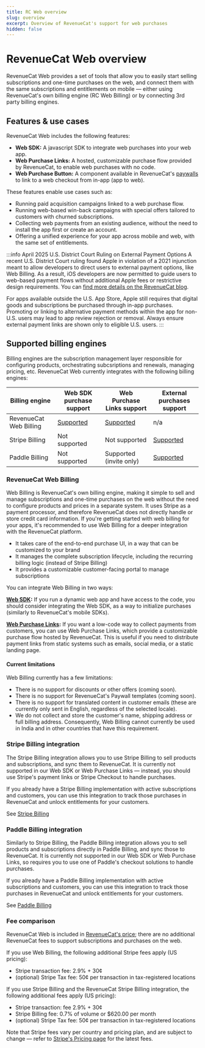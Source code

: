```yaml
---
title: RC Web overview
slug: overview
excerpt: Overview of RevenueCat's support for web purchases
hidden: false
---
```


# RevenueCat Web overview

RevenueCat Web provides a set of tools that allow you to easily start selling subscriptions and one-time purchases on the web, and connect them with the same subscriptions and entitlements on mobile — either using RevenueCat's own billing engine (RC Web Billing) or by connecting 3rd party billing engines.

## Features & use cases

RevenueCat Web includes the following features:

- **Web SDK:** A javascript SDK to integrate web purchases into your web app.
- **Web Purchase Links:** A hosted, customizable purchase flow provided by RevenueCat, to enable web purchases with no code.
- **Web Purchase Button:** A component available in RevenueCat's [paywalls](/tools/paywalls) to link to a web checkout from in-app (app to web).

These features enable use cases such as:

- Running paid acquisition campaigns linked to a web purchase flow.
- Running web-based win-back campaigns with special offers tailored to customers with churned subscriptions.
- Collecting web payments from an existing audience, without the need to install the app first or create an account.
- Offering a unified experience for your app across mobile and web, with the same set of entitlements.

:::info April 2025 U.S. District Court Ruling on External Payment Options
A recent U.S. District Court ruling found Apple in violation of a 2021 injunction meant to allow developers to direct users to external payment options, like Web Billing. As a result, iOS developers are now permitted to guide users to web-based payment flows without additional Apple fees or restrictive design requirements. You can [find more details on the RevenueCat blog](https://revenuecat.com/blog/growth/introducing-web-paywall-buttons).

For apps available outside the U.S. App Store, Apple still requires that digital goods and subscriptions be purchased through in-app purchases. Promoting or linking to alternative payment methods within the app for non-U.S. users may lead to app review rejection or removal. Always ensure external payment links are shown only to eligible U.S. users.
:::

## Supported billing engines

Billing engines are the subscription management layer responsible for configuring products, orchestrating subcsriptions and renewals, managing pricing, etc. RevenueCat Web currently integrates with the following billing engines:

| Billing engine         | Web SDK purchase support | Web Purchase Links support      | External purchases support          |
| ---------------------- | ------------------------ | ------------------------------- | ----------------------------------- |
| RevenueCat Web Billing | [Supported](web-sdk)     | [Supported](web-purchase-links) | n/a                                 |
| Stripe Billing         | Not supported            | Not supported                   | [Supported](../integrations/stripe) |
| Paddle Billing         | Not supported            | Supported (invite only)         | [Supported](../integrations/paddle) |

### RevenueCat Web Billing

Web Billing is RevenueCat's own billing engine, making it simple to sell and manage subscriptions and one-time purchases on the web without the need to configure products and prices in a separate system. It uses Stripe as a payment processor, and therefore RevenueCat does not directly handle or store credit card information. If you're getting started with web billing for your apps, it's recommended to use Web Billing for a deeper integration with the RevenueCat platform.

- It takes care of the end-to-end purchase UI, in a way that can be customized to your brand
- It manages the complete subscription lifecycle, including the recurring billing logic (instead of Stripe Billing)
- It provides a customizable customer-facing portal to manage subscriptions

You can integrate Web Billing in two ways:

**[Web SDK](web-sdk):** If you run a dynamic web app and have access to the code, you should consider integrating the Web SDK, as a way to initialize purchases (similarly to RevenueCat's mobile SDKs).

**[Web Purchase Links](web-purchase-links):** If you want a low-code way to collect payments from customers, you can use Web Purchase Links, which provide a customizable purchase flow hosted by RevenueCat. This is useful if you need to distribute payment links from static systems such as emails, social media, or a static landing page.

#### Current limitations

Web Billing currently has a few limitations:

- There is no support for discounts or other offers (coming soon).
- There is no support for RevenueCat's Paywall templates (coming soon).
- There is no support for translated content in customer emails (these are currently only sent in English, regardless of the selected locale).
- We do not collect and store the customer's name, shipping address or full billing address. Consequently, Web Billing cannot currently be used in India and in other countries that have this requirement.

### Stripe Billing integration

The Stripe Billing integration allows you to use Stripe Billing to sell products and subscriptions, and sync them to RevenueCat. It is currently not supported in our Web SDK or Web Purchase Links — instead, you should use Stripe's payment links or Stripe Checkout to handle purchases.

If you already have a Stripe Billing implementation with active subscriptions and customers, you can use this integration to track those purchases in RevenueCat and unlock entitlements for your customers.

See [Stripe Billing](/web/integrations/stripe)

### Paddle Billing integration

Similarly to Stripe Billing, the Paddle Billing integration allows you to sell products and subscriptions directly in Paddle Billing, and sync those to RevenueCat. It is currently not supported in our Web SDK or Web Purchase Links, so requires you to use one of Paddle's checkout solutions to handle purchases.

If you already have a Paddle Billing implementation with active subscriptions and customers, you can use this integration to track those purchases in RevenueCat and unlock entitlements for your customers.

See [Paddle Billing](/web/integrations/paddle)

### Fee comparison

RevenueCat Web is included in [RevenueCat's price](https://www.revenuecat.com/pricing); there are no additional RevenueCat fees to support subscriptions and purchases on the web.

If you use Web Billing, the following additional Stripe fees apply (US pricing):

- Stripe transaction fee: 2.9% + 30¢
- (optional) Stripe Tax fee: 50¢ per transaction in tax-registered locations

If you use Stripe Billing and the RevenueCat Stripe Billing integration, the following additional fees apply (US pricing):

- Stripe transaction: fee 2.9% + 30¢
- Stripe Billing fee: 0.7% of volume or $620.00 per month
- (optional) Stripe Tax fee: 50¢ per transaction in tax-registered locations

Note that Stripe fees vary per country and pricing plan, and are subject to change — refer to [Stripe's Pricing page](https://stripe.com/pricing) for the latest fees.
